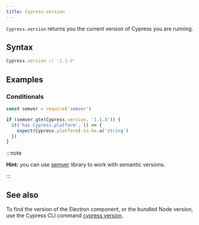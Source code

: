 ```yaml
---
title: Cypress.version
---
```


`Cypress.version` returns you the current version of Cypress you are running.

## Syntax

```javascript
Cypress.version // '1.1.0'
```

## Examples

### Conditionals

```javascript
const semver = require('semver')

if (semver.gte(Cypress.version, '1.1.3')) {
  it('has Cypress.platform', () => {
    expect(Cypress.platform).to.be.a('string')
  })
}
```

:::note

**Hint:** you can use [semver](https://github.com/npm/node-semver#readme)
library to work with semantic versions.

:::

## See also

To find the version of the Electron component, or the bundled Node version, use
the Cypress CLI command
[cypress version](/guides/guides/command-line#cypress-version).
